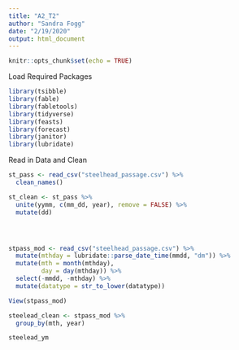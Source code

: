 ```yaml
---
title: "A2_T2"
author: "Sandra Fogg"
date: "2/19/2020"
output: html_document
---
```


```r
knitr::opts_chunk$set(echo = TRUE)
```

Load Required Packages
```r
library(tsibble)
library(fable)
library(fabletools)
library(tidyverse)
library(feasts)
library(forecast)
library(janitor)
library(lubridate)
```

Read in Data and Clean
```r
st_pass <- read_csv("steelhead_passage.csv") %>% 
  clean_names()

st_clean <- st_pass %>% 
  unite(yymm, c(mm_dd, year), remove = FALSE) %>% 
  mutate(dd)




stpass_mod <- read_csv("steelhead_passage.csv") %>%
  mutate(mthday = lubridate::parse_date_time(mmdd, "dm")) %>%
  mutate(mth = month(mthday),
         day = day(mthday)) %>%
  select(-mmdd, -mthday) %>%
  mutate(datatype = str_to_lower(datatype))

View(stpass_mod)
```

```r
steelead_clean <- stpass_mod %>%
  group_by(mth, year)

steelead_ym
```
